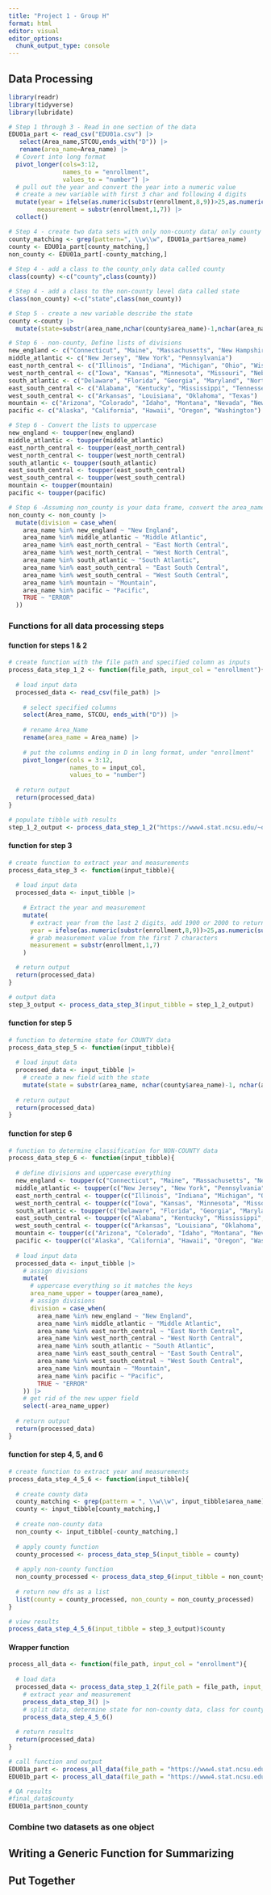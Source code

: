 ```yaml
---
title: "Project 1 - Group H"
format: html
editor: visual
editor_options: 
  chunk_output_type: console
---
```


## Data Processing

```r
library(readr)
library(tidyverse)
library(lubridate)

# Step 1 through 3 - Read in one section of the data 
EDU01a_part <- read_csv("EDU01a.csv") |>
   select(Area_name,STCOU,ends_with("D")) |>
   rename(area_name=Area_name) |>
  # Covert into long format
  pivot_longer(cols=3:12,
               names_to = "enrollment",
               values_to = "number") |>
  # pull out the year and convert the year into a numeric value
  # create a new variable with first 3 char and following 4 digits
  mutate(year = ifelse(as.numeric(substr(enrollment,8,9))>25,as.numeric(substr(enrollment,8,9))+1900,as.numeric(substr(enrollment,8,9))+2000),
        measurement = substr(enrollment,1,7)) |>
  collect()

# Step 4 - create two data sets with only non-county data/ only county level data
county_matching <- grep(pattern=", \\w\\w", EDU01a_part$area_name) 
county <- EDU01a_part[county_matching,]
non_county <- EDU01a_part[-county_matching,]
  
# Step 4 - add a class to the county_only data called county
class(county) <-c("county",class(county))

# Step 4 - add a class to the non-county level data called state
class(non_county) <-c("state",class(non_county))

# Step 5 - create a new variable describe the state
county <-county |> 
  mutate(state=substr(area_name,nchar(county$area_name)-1,nchar(area_name)))

# Step 6 - non-county, Define lists of divisions
new_england <- c("Connecticut", "Maine", "Massachusetts", "New Hampshire", "Rhode Island", "Vermont")
middle_atlantic <- c("New Jersey", "New York", "Pennsylvania")
east_north_central <- c("Illinois", "Indiana", "Michigan", "Ohio", "Wisconsin")
west_north_central <- c("Iowa", "Kansas", "Minnesota", "Missouri", "Nebraska", "North Dakota", "South Dakota")
south_atlantic <- c("Delaware", "Florida", "Georgia", "Maryland", "North Carolina", "South Carolina", "Virginia", "Washington, D.C.", "West Virginia")
east_south_central <- c("Alabama", "Kentucky", "Mississippi", "Tennessee")
west_south_central <- c("Arkansas", "Louisiana", "Oklahoma", "Texas")
mountain <- c("Arizona", "Colorado", "Idaho", "Montana", "Nevada", "New Mexico", "Utah", "Wyoming")
pacific <- c("Alaska", "California", "Hawaii", "Oregon", "Washington")

# Step 6 - Convert the lists to uppercase
new_england <- toupper(new_england)
middle_atlantic <- toupper(middle_atlantic)
east_north_central <- toupper(east_north_central)
west_north_central <- toupper(west_north_central)
south_atlantic <- toupper(south_atlantic)
east_south_central <- toupper(east_south_central)
west_south_central <- toupper(west_south_central)
mountain <- toupper(mountain)
pacific <- toupper(pacific)

# Step 6 -Assuming non_county is your data frame, convert the area_name column to uppercase
non_county <- non_county |>
  mutate(division = case_when(
    area_name %in% new_england ~ "New England",
    area_name %in% middle_atlantic ~ "Middle Atlantic",
    area_name %in% east_north_central ~ "East North Central",
    area_name %in% west_north_central ~ "West North Central",
    area_name %in% south_atlantic ~ "South Atlantic",
    area_name %in% east_south_central ~ "East South Central",
    area_name %in% west_south_central ~ "West South Central",
    area_name %in% mountain ~ "Mountain",
    area_name %in% pacific ~ "Pacific",
    TRUE ~ "ERROR"
  ))
```

### Functions for all data processing steps

#### function for steps 1 & 2
```r
# create function with the file path and specified column as inputs
process_data_step_1_2 <- function(file_path, input_col = "enrollment"){
  
  # load input data
  processed_data <- read_csv(file_path) |>
  
    # select specified columns
    select(Area_name, STCOU, ends_with("D")) |>
    
    # rename Area_Name
    rename(area_name = Area_name) |>
    
    # put the columns ending in D in long format, under "enrollment"
    pivot_longer(cols = 3:12,
                 names_to = input_col,
                 values_to = "number")
  
  # return output
  return(processed_data)
}

# populate tibble with results
step_1_2_output <- process_data_step_1_2("https://www4.stat.ncsu.edu/~online/datasets/EDU01b.csv", input_col = "enrollment")
```

#### function for step 3
```r
# create function to extract year and measurements
process_data_step_3 <- function(input_tibble){
  
  # load input data
  processed_data <- input_tibble |>
    
    # Extract the year and measurement
    mutate(
      # extract year from the last 2 digits, add 1900 or 2000 to return a proper value
      year = ifelse(as.numeric(substr(enrollment,8,9))>25,as.numeric(substr(enrollment,8,9))+1900,as.numeric(substr(enrollment,8,9))+2000),
      # grab measurement value from the first 7 characters
      measurement = substr(enrollment,1,7)
    )

  # return output
  return(processed_data)
}

# output data
step_3_output <- process_data_step_3(input_tibble = step_1_2_output)
```

#### function for step 5
```r
# function to determine state for COUNTY data
process_data_step_5 <- function(input_tibble){
  
  # load input data
  processed_data <- input_tibble |>
    # create a new field with the state
    mutate(state = substr(area_name, nchar(county$area_name)-1, nchar(area_name)))
    
  # return output
  return(processed_data)
}
```

#### function for step 6
```r
# function to determine classification for NON-COUNTY data
process_data_step_6 <- function(input_tibble){
  
  # define divisions and uppercase everything
  new_england <- toupper(c("Connecticut", "Maine", "Massachusetts", "New Hampshire", "Rhode Island", "Vermont"))
  middle_atlantic <- toupper(c("New Jersey", "New York", "Pennsylvania"))
  east_north_central <- toupper(c("Illinois", "Indiana", "Michigan", "Ohio", "Wisconsin"))
  west_north_central <- toupper(c("Iowa", "Kansas", "Minnesota", "Missouri", "Nebraska", "North Dakota", "South Dakota"))
  south_atlantic <- toupper(c("Delaware", "Florida", "Georgia", "Maryland", "North Carolina", "South Carolina", "Virginia", "Washington, D.C.", "West Virginia"))
  east_south_central <- toupper(c("Alabama", "Kentucky", "Mississippi", "Tennessee"))
  west_south_central <- toupper(c("Arkansas", "Louisiana", "Oklahoma", "Texas"))
  mountain <- toupper(c("Arizona", "Colorado", "Idaho", "Montana", "Nevada", "New Mexico", "Utah", "Wyoming"))
  pacific <- toupper(c("Alaska", "California", "Hawaii", "Oregon", "Washington"))
  
  # load input data
  processed_data <- input_tibble |>
    # assign divisions
    mutate(
      # uppercase everything so it matches the keys
      area_name_upper = toupper(area_name),
      # assign divisions 
      division = case_when(
        area_name %in% new_england ~ "New England",
        area_name %in% middle_atlantic ~ "Middle Atlantic",
        area_name %in% east_north_central ~ "East North Central",
        area_name %in% west_north_central ~ "West North Central",
        area_name %in% south_atlantic ~ "South Atlantic",
        area_name %in% east_south_central ~ "East South Central",
        area_name %in% west_south_central ~ "West South Central",
        area_name %in% mountain ~ "Mountain",
        area_name %in% pacific ~ "Pacific",
        TRUE ~ "ERROR"
    )) |>
    # get rid of the new upper field
    select(-area_name_upper)
    
  # return output
  return(processed_data)
}
```

#### function for step 4, 5, and 6
```r
# create function to extract year and measurements
process_data_step_4_5_6 <- function(input_tibble){
  
  # create county data
  county_matching <- grep(pattern = ", \\w\\w", input_tibble$area_name) 
  county <- input_tibble[county_matching,]
  
  # create non-county data
  non_county <- input_tibble[-county_matching,]
  
  # apply county function
  county_processed <- process_data_step_5(input_tibble = county)
  
  # apply non-county function
  non_county_processed <- process_data_step_6(input_tibble = non_county)
  
  # return new dfs as a list
  list(county = county_processed, non_county = non_county_processed)
}

# view results
process_data_step_4_5_6(input_tibble = step_3_output)$county
```


#### Wrapper function
```r
process_all_data <- function(file_path, input_col = "enrollment"){
  
  # load data
  processed_data <- process_data_step_1_2(file_path = file_path, input_col = "enrollment") |>
    # extract year and measurement
    process_data_step_3() |>
    # split data, determine state for non-county data, class for county data
    process_data_step_4_5_6()
  
  # return results
  return(processed_data)
}

# call function and output
EDU01a_part <- process_all_data(file_path = "https://www4.stat.ncsu.edu/~online/datasets/EDU01a.csv", input_col = "enrollment")
EDU01b_part <- process_all_data(file_path = "https://www4.stat.ncsu.edu/~online/datasets/EDU01b.csv", input_col = "enrollment")

# QA results
#final_data$county
EDU01a_part$non_county

```


### Combine two datasets as one object




## Writing a Generic Function for Summarizing

## Put Together
